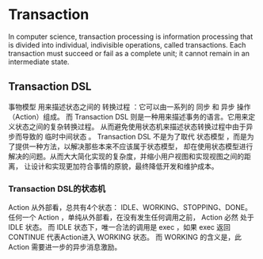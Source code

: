 # Transaction
In computer science, transaction processing is information processing that is divided into individual, indivisible operations, called transactions. Each transaction must succeed or fail as a complete unit; it cannot remain in an intermediate state.
## Transaction DSL
事物模型 用来描述状态之间的 转换过程 ：它可以由一系列的 同步 和 异步 操作（Action）组成。
而 Transaction DSL 则是一种用来描述事务的语言。它用来定义状态之间的复杂转换过程。 从而避免使用状态机来描述状态转换过程中由于异步而导致的 临时中间状态 。
Transaction DSL 不是为了取代 状态模型 ，而是为了提供一种方法，以解决那些本来不应该属于状态模型， 却在使用状态模型进行解决的问题。从而大大简化实现的复杂度，并缩小用户视图和实现视图之间的距离， 让设计和实现更加符合事情的原貌，最终降低开发和维护成本。
### Transaction DSL的状态机
Action 从外部看，总共有4个状态： IDLE、WORKING、STOPPING、DONE。
任何一个 Action ，单纯从外部看，在没有发生任何调用之前， Action 必然 处于 IDLE 状态。
而 IDLE 状态下，唯一合法的调用是 exec ，如果 exec 返回 CONTINUE 代表Action进入 WORKING 状态。 而 WORKING 的含义是，此 Action 需要进一步的异步消息激励。
